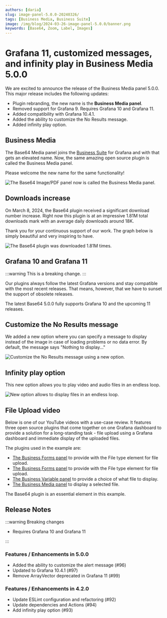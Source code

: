 ```yaml
---
authors: [daria]
slug: image-panel-5.0.0-20240326/
tags: [Business Media, Business Suite]
image: /img/blog/2024-03-26-image-panel-5.0.0/banner.png
keywords: [Base64, Zoom, Label, Images]
---
```



# Grafana 11, customized messages, and infinity play in Business Media 5.0.0

We are excited to announce the release of the Business Media panel 5.0.0. This major release includes the following updates:

- Plugin rebranding, the new name is the **Business Media panel**.
- Removed support for Grafana 9. Requires Grafana 10 and Grafana 11.
- Added compatibility with Grafana 10.4.1.
- Added the ability to customize the No Results message.
- Added infinity play option.

<Shorts id="0jqJPxRN3QU" title="Business Media panel 5.0.0 for Grafana." />

## Business Media

The Base64 Media panel joins the [Business Suite](/plugins/) for Grafana and with that gets an elevated name. Now, the same amazing open source plugin is called the Business Media panel.

Please welcome the new name for the same functionality!

<Image
  title="The Base64 Image/PDF panel now is called the Business Media panel."
  src="/img/blog/2024-03-26-image-panel-5.0.0/new-name.png"
/>

## Downloads increase

On March 8, 2024, the Base64 plugin received a significant download number increase. Right now this plugin is at an impressive 1.81M total downloads mark with an average daily downloads around 18K.

Thank you for your continuous support of our work. The graph below is simply beautiful and very inspiring to have.

<Image
  title="The Base64 plugin was downloaded 1.81M times."
  src="/img/blog/2024-03-26-image-panel-5.0.0/downloads.png"
/>

## Grafana 10 and Grafana 11

:::warning
This is a breaking change.
:::

Our plugins always follow the latest Grafana versions and stay compatible with the most recent releases. That means, however, that we have to sunset the support of obsolete releases.

The latest Base64 5.0.0 fully supports Grafana 10 and the upcoming 11 releases.

## Customize the No Results message

We added a new option where you can specify a message to display instead of the image in case of loading problems or no data error. By default, the message says "Nothing to display..."

<Image
  title="Customize the No Results message using a new option."
  src="/img/blog/2024-03-26-image-panel-5.0.0/nothing.png"
/>

## Infinity play option

This new option allows you to play video and audio files in an endless loop.

<Image
  title="New option allows to display files in an endless loop."
  src="/img/blog/2024-03-26-image-panel-5.0.0/infinity.png"
/>

## File Upload video

Below is one of our YouTube videos with a use-case review. It features three open source plugins that come together on one Grafana dashboard to provide a solution for a long-standing task - file upload using a Grafana dashboard and immediate display of the uploaded files.

The plugins used in the example are:

- [The Business Forms panel](/plugins/business-forms/) to provide with the File type element for file upload.
- [The Business Forms panel](/plugins/business-forms/) to provide with the File type element for file upload.
- [The Business Variable panel](/plugins/business-variable/) to provide a choice of what file to display.
- [The Business Media panel](/plugins/business-media/) to display a selected file.

The Base64 plugin is an essential element in this example.

<Youtube id="V4Sza0uDQNs" title="File Upload using Grafana dashboard." />

<GettingStarted />

<Tutorial />

## Release Notes

:::warning Breaking changes

- Requires Grafana 10 and Grafana 11

:::

### Features / Enhancements in 5.0.0

- Added the ability to customize the alert message (#96)
- Updated to Grafana 10.4.1 (#97)
- Remove ArrayVector deprecated in Grafana 11 (#99)

### Features / Enhancements in 4.2.0

- Update ESLint configuration and refactoring (#92)
- Update dependencies and Actions (#94)
- Add infinity play option (#93)

<Feedback />
